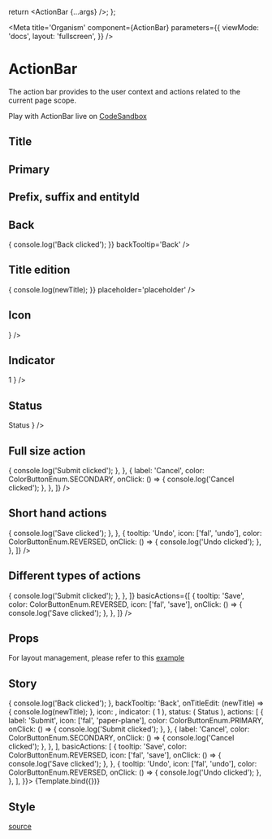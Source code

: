 


  return <ActionBar {...args} />;
};

<Meta
  title='Organism'
  component={ActionBar}
  parameters={{
    viewMode: 'docs',
    layout: 'fullscreen',
  }}
/>

# ActionBar

The action bar provides to the user context and actions related to the current page scope.

Play with ActionBar live on [CodeSandbox](https://codesandbox.io/s/actionbar-demo-k8y5tr)

## Title

<Canvas isExpanded={true}>
  <ActionBar title='title' />
</Canvas>

## Primary

<Canvas isExpanded={true}>
  <ActionBar title='Primary' primary={true} />
</Canvas>

<Canvas isExpanded={true}>
  <ActionBar title='Secondary' primary={false} />
</Canvas>

## Prefix, suffix and entityId

<Canvas isExpanded={true}>
  <ActionBar title='title' entityId='entityId' prefix='prefix' suffix='suffix' />
</Canvas>

## Back

<Canvas isExpanded={true}>
  <ActionBar
    title='title'
    onBackClicked={() => {
      console.log('Back clicked');
    }}
    backTooltip='Back'
  />
</Canvas>

## Title edition

<Canvas isExpanded={true}>
  <ActionBar
    title='title'
    onTitleEdit={(newTitle) => {
      console.log(newTitle);
    }}
    placeholder='placeholder'
  />
</Canvas>

## Icon

<Canvas isExpanded={true}>
  <ActionBar title='title' icon={<Icon icon={['fal', 'question-circle']} size='lg' />} />
</Canvas>

## Indicator

<Canvas isExpanded={true}>
  <ActionBar
    title='title'
    indicator={
      <Badge color={BadgeColorsEnum.HIGH} tooltip='indicator' type='notification'>
        1
      </Badge>
    }
  />
</Canvas>

## Status

<Canvas isExpanded={true}>
  <ActionBar
    title='title'
    status={
      <Badge color={BadgeColorsEnum.SECONDARY} tooltip='status' type='indicator'>
        Status
      </Badge>
    }
  />
</Canvas>

## Full size action

<Canvas isExpanded={true}>
  <ActionBar
    title='title'
    actions={[
      {
        label: 'Submit',
        icon: ['fal', 'paper-plane'],
        color: ColorButtonEnum.PRIMARY,
        onClick: () => {
          console.log('Submit clicked');
        },
      },
      {
        label: 'Cancel',
        color: ColorButtonEnum.SECONDARY,
        onClick: () => {
          console.log('Cancel clicked');
        },
      },
    ]}
  />
</Canvas>

## Short hand actions

<Canvas isExpanded={true}>
  <ActionBar
    title='title'
    basicActions={[
      {
        tooltip: 'Save',
        color: ColorButtonEnum.REVERSED,
        icon: ['fal', 'save'],
        onClick: () => {
          console.log('Save clicked');
        },
      },
      {
        tooltip: 'Undo',
        icon: ['fal', 'undo'],
        color: ColorButtonEnum.REVERSED,
        onClick: () => {
          console.log('Undo clicked');
        },
      },
    ]}
  />
</Canvas>

## Different types of actions

<Canvas isExpanded={true}>
  <ActionBar
    title='title'
    actions={[
      {
        label: 'Submit',
        icon: ['fal', 'paper-plane'],
        color: ColorButtonEnum.PRIMARY,
        onClick: () => {
          console.log('Submit clicked');
        },
      },
    ]}
    basicActions={[
      {
        tooltip: 'Save',
        color: ColorButtonEnum.REVERSED,
        icon: ['fal', 'save'],
        onClick: () => {
          console.log('Save clicked');
        },
      },
    ]}
  />
</Canvas>

## Props

<ArgsTable of={ActionBar} sort='requiredFirst' />

For layout management, please refer to this [example](https://codesandbox.io/s/size-management-sidebar-xtpkk0)

## Story

<Canvas>
  <Story
    name='ActionBar'
    args={{
      prefix: 'prefix',
      title: 'title',
      suffix: 'suffix',
      primary: true,
      placeholder: 'placeholder',
      entityId: 'entityId',
      onBackClicked: () => {
        console.log('Back clicked');
      },
      backTooltip: 'Back',
      onTitleEdit: (newTitle) => {
        console.log(newTitle);
      },
      icon: <Icon icon={['fal', 'question-circle']} size='lg' />,
      indicator: (
        <Badge color={BadgeColorsEnum.HIGH} tooltip='indicator' type='notification'>
          1
        </Badge>
      ),
      status: (
        <Badge color={BadgeColorsEnum.SECONDARY} tooltip='status' type='indicator'>
          Status
        </Badge>
      ),
      actions: [
        {
          label: 'Submit',
          icon: ['fal', 'paper-plane'],
          color: ColorButtonEnum.PRIMARY,
          onClick: () => {
            console.log('Submit clicked');
          },
        },
        {
          label: 'Cancel',
          color: ColorButtonEnum.SECONDARY,
          onClick: () => {
            console.log('Cancel clicked');
          },
        },
      ],
      basicActions: [
        {
          tooltip: 'Save',
          color: ColorButtonEnum.REVERSED,
          icon: ['fal', 'save'],
          onClick: () => {
            console.log('Save clicked');
          },
        },
        {
          tooltip: 'Undo',
          icon: ['fal', 'undo'],
          color: ColorButtonEnum.REVERSED,
          onClick: () => {
            console.log('Undo clicked');
          },
        },
      ],
    }}>
    {Template.bind({})}
  </Story>
</Canvas>

## Style

[source](https://github.com/CharlesCoqueret/ghost-design-system/blob/main/src/assets/_actionbar.scss)

<Source language='css' dark format={true} code={actionBarStyle} />
